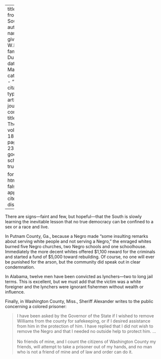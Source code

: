 
---
title: 'Signs from the South'
author:
  - name:
      given: W.E.B.
      family: Du Bois
date: Mar. 1919
categories: 
  - ""
citation: 
  type: article-journal
  container-title: The Crisis
  volume: 18
  issue: 5
  page: 233-234
google-scholar: true

format:
  html:
    toc: false
    appendix-cite-as: display
---



There are signs---faint and few, but hopeful---that the South is slowly learning the inevitable lesson that no true democracy can be confined to a sex or a race and live.

In Putnam County, Ga., because a Negro made "some insulting remarks about serving white people and not serving a Negro," the enraged whites burned five Negro churches, two Negro schools and one schoolhouse. Immediately the more decent whites offered $1,100 reward for the criminals and started a fund of $5,000 toward rebuilding. Of course, no one will ever be punished for the arson, but the community did speak out in clear condemnation.

In Alabama, twelve men have been convicted as lynchers---two to long jail terms. This is excellent, but we must add that the victim was a white foreigner and the lynchers were ignorant fishermen without wealth or influence.

Finally, in Washington County, Miss., Sheriff Alexander writes to the public concerning a colored prisoner: 

> I have been asked by the Governor of the State if I wished to remove Williams from the county for safekeeping, or if I desired assistance from him in the protection of him. I have replied that I did not wish to remove the Negro and that I needed no outside help to protect him. ...   
> &nbsp;    
> No friends of mine, and I count the citizens of Washington County my
friends, will attempt to take a prisoner out of my hands, and no man who
is not a friend of mine and of law and order can do it.

